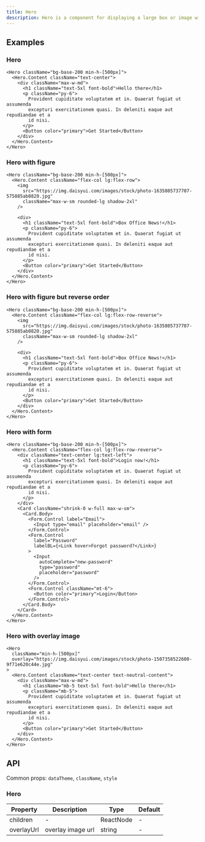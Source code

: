 ```yaml
---
title: Hero
description: Hero is a component for displaying a large box or image with a title and description.
---
```


## Examples

### Hero

```tsx live
<Hero className="bg-base-200 min-h-[500px]">
  <Hero.Content className="text-center">
    <div className="max-w-md">
      <h1 className="text-5xl font-bold">Hello there</h1>
      <p className="py-6">
        Provident cupiditate voluptatem et in. Quaerat fugiat ut assumenda
        excepturi exercitationem quasi. In deleniti eaque aut repudiandae et a
        id nisi.
      </p>
      <Button color="primary">Get Started</Button>
    </div>
  </Hero.Content>
</Hero>
```

### Hero with figure

```tsx live
<Hero className="bg-base-200 min-h-[500px]">
  <Hero.Content className="flex-col lg:flex-row">
    <img
      src="https://img.daisyui.com/images/stock/photo-1635805737707-575885ab0820.jpg"
      className="max-w-sm rounded-lg shadow-2xl"
    />

    <div>
      <h1 className="text-5xl font-bold">Box Office News!</h1>
      <p className="py-6">
        Provident cupiditate voluptatem et in. Quaerat fugiat ut assumenda
        excepturi exercitationem quasi. In deleniti eaque aut repudiandae et a
        id nisi.
      </p>
      <Button color="primary">Get Started</Button>
    </div>
  </Hero.Content>
</Hero>
```

### Hero with figure but reverse order

```tsx live
<Hero className="bg-base-200 min-h-[500px]">
  <Hero.Content className="flex-col lg:flex-row-reverse">
    <img
      src="https://img.daisyui.com/images/stock/photo-1635805737707-575885ab0820.jpg"
      className="max-w-sm rounded-lg shadow-2xl"
    />

    <div>
      <h1 className="text-5xl font-bold">Box Office News!</h1>
      <p className="py-6">
        Provident cupiditate voluptatem et in. Quaerat fugiat ut assumenda
        excepturi exercitationem quasi. In deleniti eaque aut repudiandae et a
        id nisi.
      </p>
      <Button color="primary">Get Started</Button>
    </div>
  </Hero.Content>
</Hero>
```

### Hero with form

```tsx live
<Hero className="bg-base-200 min-h-[500px]">
  <Hero.Content className="flex-col lg:flex-row-reverse">
    <div className="text-center lg:text-left">
      <h1 className="text-5xl font-bold">Login now!</h1>
      <p className="py-6">
        Provident cupiditate voluptatem et in. Quaerat fugiat ut assumenda
        excepturi exercitationem quasi. In deleniti eaque aut repudiandae et a
        id nisi.
      </p>
    </div>
    <Card className="shrink-0 w-full max-w-sm">
      <Card.Body>
        <Form.Control label="Email">
          <Input type="email" placeholder="email" />
        </Form.Control>
        <Form.Control
          label="Password"
          labelBL={<Link hover>Forgot password?</Link>}
        >
          <Input
            autoComplete="new-password"
            type="password"
            placeholder="password"
          />
        </Form.Control>
        <Form.Control className="mt-6">
          <Button color="primary">Login</Button>
        </Form.Control>
      </Card.Body>
    </Card>
  </Hero.Content>
</Hero>
```

### Hero with overlay image

```tsx live
<Hero
  className="min-h-[500px]"
  overlay="https://img.daisyui.com/images/stock/photo-1507358522600-9f71e620c44e.jpg"
>
  <Hero.Content className="text-center text-neutral-content">
    <div className="max-w-md">
      <h1 className="mb-5 text-5xl font-bold">Hello there</h1>
      <p className="mb-5">
        Provident cupiditate voluptatem et in. Quaerat fugiat ut assumenda
        excepturi exercitationem quasi. In deleniti eaque aut repudiandae et a
        id nisi.
      </p>
      <Button color="primary">Get Started</Button>
    </div>
  </Hero.Content>
</Hero>
```

## API

Common props: `dataTheme`, `className`, `style`

### Hero

| Property   | Description       | Type      | Default |
| ---------- | ----------------- | --------- | ------- |
| children   | -                 | ReactNode | -       |
| overlayUrl | overlay image url | string    | -       |
